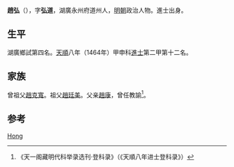 {{Otheruses|other=名为赵弘的其他人物|趙弘}}

'''趙弘'''（{{bd|1432年||？}}），字'''弘道'''，湖廣永州府道州人，[[明朝|明朝]]政治人物。進士出身。

== 生平 ==
湖廣鄉試第四名。[[天顺_(明朝)|天順]]八年（1464年）甲申科[[進士|進士]]第二甲第十二名。

== 家族 ==
曾祖父[[趙克寬|趙克寬]]。祖父[[趙廷美|趙廷美]]。父亲[[趙康|趙康]]，曾任教諭<ref>《天一阁藏明代科举录选刊·登科录》（《天順八年进士登科录》）</ref>。

== 参考 ==
{{reflist}}

{{明朝人物小作品}}
{{天順八年甲申科殿試金榜}}

{{Authority control}}
{{DEFAULTSORT:Zhao赵}}
[[Category:赵姓|Hong]]